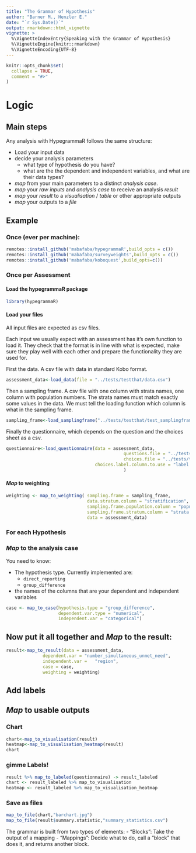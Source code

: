 ```yaml
---
title: "The Grammar of Hypothesis"
author: "Barner M., Henzler E."
date: "`r Sys.Date()`"
output: rmarkdown::html_vignette
vignette: >
  %\VignetteIndexEntry{Speaking with the Grammar of Hypothesis}
  %\VignetteEngine{knitr::rmarkdown}
  %\VignetteEncoding{UTF-8}
---
```


```r
knitr::opts_chunk$set(
  collapse = TRUE,
  comment = "#>"
)
```

# Logic

## Main steps



Any analysis with HypegrammaR follows the same structure:

- Load your input data
- decide your analysis parameters
    - what type of hypothesis do you have?
    - what are the the dependent and independent variables, and what are their data types?
- _map_ from your main parameters to a distinct *analysis case*.
- _map_ your *raw inputs* and *analysis case* to receive an analysis *result*
- _map_ your *result* to a *visualisation* / *table* or other appropriate outputs
- _map_ your outputs to a *file*


## Example

### Once (ever per machine):
```r
remotes::install_github('mabafaba/hypegrammaR',build_opts = c())
remotes::install_github('mabafaba/surveyweights',build_opts = c())
remotes::install_github('mabafaba/koboquest',build_opts=c())

```
### Once per Assessment

#### Load the hypegrammaR package
```r
library(hypegrammaR)

```

#### Load your files

All input files are expected as csv files.

Each input we usually expect with an assessment has it's own function to load it. They check that the format is in line with what is expected, make sure they play well with each other and prepare the functionality they are used for.

First the data. A csv file with data in standard Kobo format.
```r
assessment_data<-load_data(file = "../tests/testthat/data.csv")
```

Then a sampling frame. A csv file with one column with strata names, one column with population numbers. The strata names must match exactly some values in the data. We must tell the loading function which column is what in the sampling frame.
```r
sampling_frame<-load_samplingframe("../tests/testthat/test_samplingframe.csv")
```

Finally the questionnaire, which depends on the question and the choices sheet as a csv.

```r

questionnaire<-load_questionnaire(data = assessment_data,
                                             questions.file = "../tests/testthat/kobo questions.csv",
                                             choices.file = "../tests/testthat/kobo choices.csv",
                                  choices.label.column.to.use = "label::English"
                                             )

```


#### _Map_ to weighting
```r

weighting <- map_to_weighting( sampling.frame = sampling_frame,
                               data.stratum.column = "stratification",
                               sampling.frame.population.column = "population",
                               sampling.frame.stratum.column = "strata names",
                               data = assessment_data)

```

### For each Hypothesis

### _Map_ to the analysis case
You need to know:

- The hypothesis type. Currently implemented are:
  - `direct_reporting`
  - `group_difference`
- the names of the columns that are your dependent and independent variables

```r

case <- map_to_case(hypothesis.type = "group_difference",
                    dependent.var.type = "numerical",
                    independent.var = "categorical")

```


## Now put it all together and _Map_ to the result:

```r

result<-map_to_result(data = assessment_data,
              dependent.var = "number_simultaneous_unmet_need",
              independent.var =   "region",
              case = case,
              weighting = weighting)
```

## Add labels

## _Map_ to usable outputs
### Chart
```r

chart<-map_to_visualisation(result)
heatmap<-map_to_visualisation_heatmap(result)
chart
```
### gimme Labels!
```r
result %>% map_to_labeled(questionnaire) -> result_labeled
chart <- result_labeled %>% map_to_visualisation
heatmap <- result_labeled %>% map_to_visualisation_heatmap


```


### Save as files

```r
map_to_file(chart,"barchart.jpg")
map_to_file(result$summary.statistic,"summary_statistics.csv")

```

The grammar is built from two types of elements:
- "Blocks": Take the output of a mapping
- "Mappings": Decide what to do, call a "block" that does it, and returns another block.








